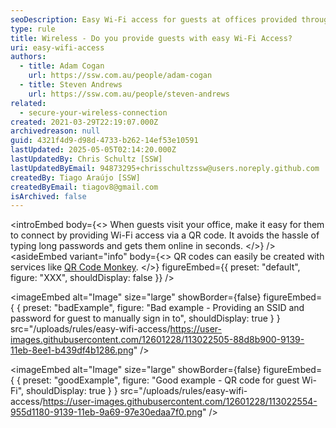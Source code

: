 ```yaml
---
seoDescription: Easy Wi-Fi access for guests at offices provided through QR codes for seamless connectivity.
type: rule
title: Wireless - Do you provide guests with easy Wi-Fi Access?
uri: easy-wifi-access
authors:
  - title: Adam Cogan
    url: https://ssw.com.au/people/adam-cogan
  - title: Steven Andrews
    url: https://ssw.com.au/people/steven-andrews
related:
  - secure-your-wireless-connection
created: 2021-03-29T22:19:07.000Z
archivedreason: null
guid: 4321f4d9-d98d-4733-b262-14ef53e10591
lastUpdated: 2025-05-05T02:14:20.000Z
lastUpdatedBy: Chris Schultz [SSW]
lastUpdatedByEmail: 94873295+chrisschultzssw@users.noreply.github.com
createdBy: Tiago Araújo [SSW]
createdByEmail: tiagov8@gmail.com
isArchived: false
---
```


<introEmbed
  body={<>
When guests visit your office, make it easy for them to connect by providing Wi-Fi access via a QR code. It avoids the hassle of typing long passwords and gets them online in seconds.
  </>}
/>
<asideEmbed
  variant="info"
  body={<>
    QR codes can easily be created with services like [QR Code Monkey](https://www.qrcode-monkey.com/#wifi).
  </>}
  figureEmbed={{
    preset: "default",
    figure: "XXX",
    shouldDisplay: false
  }}
/>

<imageEmbed
  alt="Image"
  size="large"
  showBorder={false}
  figureEmbed={ {
    preset: "badExample",
    figure: "Bad example - Providing an SSID and password for guest to manually sign in to",
    shouldDisplay: true
  } }
  src="/uploads/rules/easy-wifi-access/https://user-images.githubusercontent.com/12601228/113022505-88d8b900-9139-11eb-8ee1-b439df4b1286.png"
/>

<imageEmbed
  alt="Image"
  size="large"
  showBorder={false}
  figureEmbed={ {
    preset: "goodExample",
    figure: "Good example - QR code for guest Wi-Fi",
    shouldDisplay: true
  } }
  src="/uploads/rules/easy-wifi-access/https://user-images.githubusercontent.com/12601228/113022554-955d1180-9139-11eb-9a69-97e30edaa7f0.png"
/>

